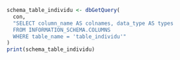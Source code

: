 ```r
schema_table_individu <- dbGetQuery(
  con,
  "SELECT column_name AS colnames, data_type AS types
  FROM INFORMATION_SCHEMA.COLUMNS
  WHERE table_name = 'table_individu'"
)
print(schema_table_individu)
```
